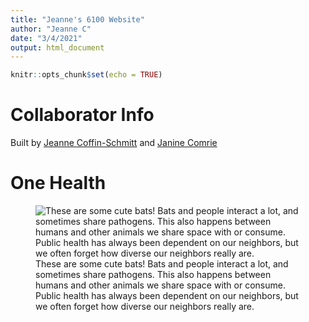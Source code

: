 ```yaml
---
title: "Jeanne's 6100 Website"
author: "Jeanne C"
date: "3/4/2021"
output: html_document
---
```


```r
knitr::opts_chunk$set(echo = TRUE)
```

# Collaborator Info

Built by [Jeanne Coffin-Schmitt](https://github.com/jeanne-cs) and [Janine Comrie](https://github.com/jmc749)

# One Health

![These are some cute bats! Bats and people interact a lot, and sometimes share pathogens. This also happens between humans and other animals we share space with or consume. Public health has always been dependent on our neighbors, but we often forget how diverse our neighbors really are. ](/Users/jeanne/Desktop/Photos_to_Use/DSCN9587.JPG)
